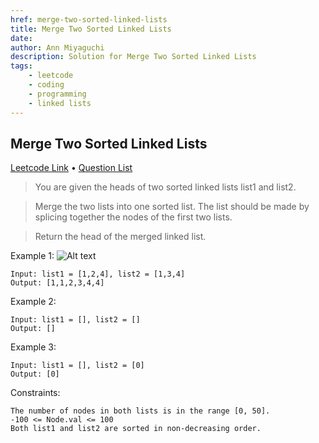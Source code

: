 ```yaml
---
href: merge-two-sorted-linked-lists
title: Merge Two Sorted Linked Lists 
date: 
author: Ann Miyaguchi
description: Solution for Merge Two Sorted Linked Lists 
tags: 
    - leetcode
    - coding
    - programming
    - linked lists
---
```


## Merge Two Sorted Linked Lists 

[Leetcode Link](https://leetcode.com/problems/merge-two-sorted-lists/) • [Question List](Coding-Questions)
>You are given the heads of two sorted linked lists list1 and list2.

>Merge the two lists into one sorted list. The list should be made by splicing together the nodes of the first two lists.

>Return the head of the merged linked list.

 

Example 1:
![Alt text](/images/programming/merge-two-linked.png)
```
Input: list1 = [1,2,4], list2 = [1,3,4]
Output: [1,1,2,3,4,4]
```

Example 2:
```
Input: list1 = [], list2 = []
Output: []
```

Example 3:
```
Input: list1 = [], list2 = [0]
Output: [0]
```


Constraints:
```
The number of nodes in both lists is in the range [0, 50].
-100 <= Node.val <= 100
Both list1 and list2 are sorted in non-decreasing order.
```
